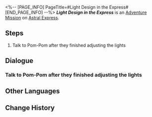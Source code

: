 <%-- [PAGE_INFO]
PageTitle=#Light Design in the Express#
[END_PAGE_INFO] --%>
{{Stub|Dialogue.}}
{{Mission Infobox
|id            = 4050025
|title         = 
|image         = <!--Mission Light Design in the Express.png-->
|type          = Adventure
|event_name    = 
|chapter       = 
|requirements  = {{subst:void|<!--Unknown: {"Type":"Manual"}-->}}
|summary       = <!--official mission summary from Fate's Atlas-->
|characters    = Trailblazer
|startLocation = [[Astral Express]] - [[Parlor Car]]
|world         = Astral Express
|area          = Parlor Car
|prev          = 
|next          = 
|rewards       = Sparse Aether*2; Quantum Ripples*1; Credit*8,000
}}
'''''Light Design in the Express''''' is an [[Adventure Mission]] on [[Astral Express]].

==Steps==
# Talk to Pom-Pom after they finished adjusting the lights

<!--
==Gameplay Notes==

--><!--
==Trial Character==

-->
==Dialogue==
{{Stub Dialogue}}
{{Dialogue End}}

===Talk to Pom-Pom after they finished adjusting the lights===
{{Mission Description|type=adventure|location=Parlor Car|update|Pom-Pom is adjusting the light intensity in the Express and needs your input and opinion as a passenger.}}
{{Dialogue Start}}
:{{tx}}
{{Dialogue End}}

==Other Languages==
{{Other Languages
|en   = Light Design in the Express
|zhs  = 车厢布光
|zht  = 車廂布光
|ja   = 車両の照明配置
|ko   = 열차 칸의 빛 설계
|es   = La luz del Expreso
|fr   = Jeux de lumière dans l'Express
|ru   = Освещение экспресса
|th   = จัดไฟในตู้โดยสาร
|vi   = Chiếu Sáng Toa Tàu
|de   = Lichtdesign im Express
|id   = Pencahayaan Gerbong Express
|pt   = Design de Luzes no Expresso
}}

==Change History==
{{Change History|1.0}}
